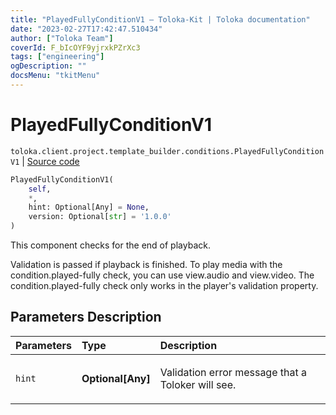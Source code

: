 ```yaml
---
title: "PlayedFullyConditionV1 — Toloka-Kit | Toloka documentation"
date: "2023-02-27T17:42:47.510434"
author: ["Toloka Team"]
coverId: F_bIcOYF9yjrxkPZrXc3
tags: ["engineering"]
ogDescription: ""
docsMenu: "tkitMenu"
---
```


# PlayedFullyConditionV1
`toloka.client.project.template_builder.conditions.PlayedFullyConditionV1` | [Source code](https://github.com/Toloka/toloka-kit/blob/v1.1.4/src/client/project/template_builder/conditions.py#L204)

```python
PlayedFullyConditionV1(
    self,
    *,
    hint: Optional[Any] = None,
    version: Optional[str] = '1.0.0'
)
```

This component checks for the end of playback.

Validation is passed if playback is finished. To play media with the condition.played-fully check, you can use
view.audio and view.video. The condition.played-fully check only works in the player's validation property.

## Parameters Description

| Parameters | Type | Description |
| :----------| :----| :-----------|
`hint`|**Optional\[Any\]**|<p>Validation error message that a Toloker will see.</p>